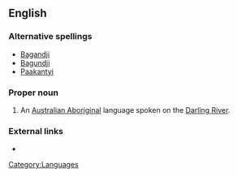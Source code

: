 ==English==
===Alternative spellings===
*[[Bagandji]]
*[[Bagundji]]
*[[Paakantyi]]
===Proper noun===
{{en-proper-noun}}

# An [[Australian Aboriginal]] language spoken on the [[Darling River]].

===External links===
*{{ethnologue|code=drl}}

[[Category:Languages]]